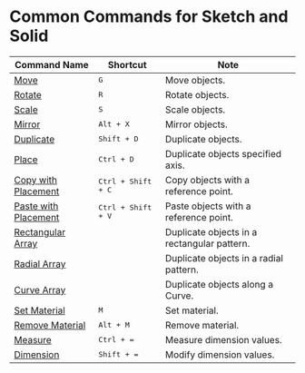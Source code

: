 # Common Commands for Sketch and Solid

| Command Name                                         | Shortcut                    | Note                                       |
| ---------------------------------------------------- | --------------------------- | ------------------------------------------ |
| [Move](/common/move)                                 | <kbd>G</kbd>                | Move objects.                               |
| [Rotate](/common/rotate)                             | <kbd>R</kbd>                | Rotate objects.                             |
| [Scale](/common/scale)                               | <kbd>S</kbd>                | Scale objects.                              |
| [Mirror](/common/mirror)                             | <kbd>Alt + X</kbd>          | Mirror objects.                             |
| [Duplicate](/common/duplicate)                       | <kbd>Shift + D</kbd>        | Duplicate objects.                          |
| [Place](/common/place)                               | <kbd>Ctrl + D</kbd>         | Duplicate objects specified axis.           |
| [Copy with Placement](/common/copy-with-placement)   | <kbd>Ctrl + Shift + C</kbd> | Copy objects with a reference point.       |
| [Paste with Placement](/common/paste-with-placement) | <kbd>Ctrl + Shift + V</kbd> | Paste objects with a reference point.      |
| [Rectangular Array](/common/rectangular-array)       |                             | Duplicate objects in a rectangular pattern. |
| [Radial Array](/common/radial-array)                 |                             | Duplicate objects in a radial pattern.      |
| [Curve Array](/common/curve-array)                   |                             | Duplicate objects along a Curve.            |
| [Set Material](/common/set-material)                 | <kbd>M</kbd>                | Set material.                               |
| [Remove Material](/common/remove-material)           | <kbd>Alt + M</kbd>          | Remove material.                            |
| [Measure](/common/measure)                           | <kbd>Ctrl + =</kbd>         | Measure dimension values.                   |
| [Dimension](/common/dimension)                       | <kbd>Shift + =</kbd>        | Modify dimension values.                    |
